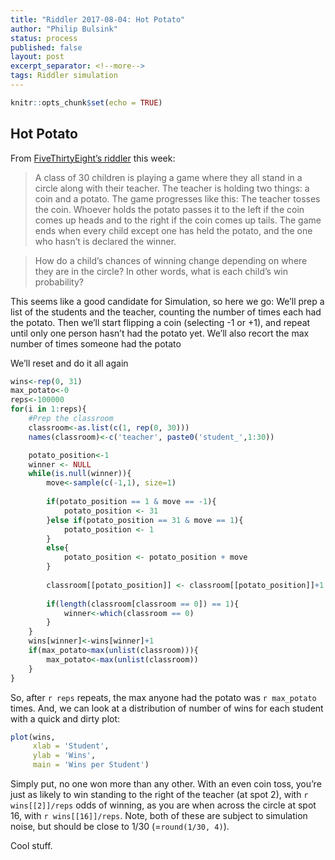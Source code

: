 ```yaml
---
title: "Riddler 2017-08-04: Hot Potato"
author: "Philip Bulsink"
status: process
published: false
layout: post
excerpt_separator: <!--more-->
tags: Riddler simulation
---
```


```r
knitr::opts_chunk$set(echo = TRUE)
```

## Hot Potato

From [FiveThirtyEight's riddler](https://fivethirtyeight.com/features/is-this-bathroom-occupied/) this week:

<!--more-->

> A class of 30 children is playing a game where they all stand in a circle along with their teacher. The teacher is holding two things: a coin and a potato. The game progresses like this: The teacher tosses the coin. Whoever holds the potato passes it to the left if the coin comes up heads and to the right if the coin comes up tails. The game ends when every child except one has held the potato, and the one who hasn’t is declared the winner.

> How do a child’s chances of winning change depending on where they are in the circle? In other words, what is each child’s win probability?

This seems like a good candidate for Simulation, so here we go:
We'll prep a list of the students and the teacher, counting the number of times each had the potato. Then we'll start flipping a coin (selecting -1 or +1), and repeat until only one person hasn't had the potato yet. We'll also recort the max number of times someone had the potato

We'll reset and do it all again 

```r
wins<-rep(0, 31)
max_potato<-0
reps<-100000
for(i in 1:reps){
    #Prep the classroom
    classroom<-as.list(c(1, rep(0, 30)))
    names(classroom)<-c('teacher', paste0('student_',1:30))

    potato_position<-1
    winner <- NULL
    while(is.null(winner)){
        move<-sample(c(-1,1), size=1)
        
        if(potato_position == 1 & move == -1){
            potato_position <- 31
        }else if(potato_position == 31 & move == 1){
            potato_position <- 1
        }
        else{
            potato_position <- potato_position + move
        }
        
        classroom[[potato_position]] <- classroom[[potato_position]]+1
        
        if(length(classroom[classroom == 0]) == 1){
            winner<-which(classroom == 0)
        }
    }
    wins[winner]<-wins[winner]+1
    if(max_potato<max(unlist(classroom))){
        max_potato<-max(unlist(classroom))
    }
}
```

So, after `r reps` repeats, the max anyone had the potato was `r max_potato` times. And, we can look at a distribution of number of wins for each student with a quick and dirty plot:

```r
plot(wins,
     xlab = 'Student',
     ylab = 'Wins',
     main = 'Wins per Student')
```

Simply put, no one won more than any other. With an even coin toss, you're just as likely to win standing to the right of the teacher (at spot 2), with `r wins[[2]]/reps` odds of winning, as you are when across the circle at spot 16, with `r wins[[16]]/reps`. Note, both of these are subject to simulation noise, but should be close to 1/30 (=`round(1/30, 4)`).

Cool stuff.
